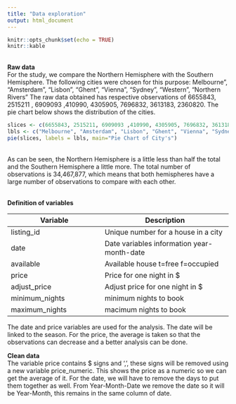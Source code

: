 ```yaml
---
title: "Data exploration"
output: html_document
---
```


```r
knitr::opts_chunk$set(echo = TRUE)
knitr::kable

```
<br />
**Raw data**
<br />
For the study, we compare the Northern Hemisphere with the Southern Hemisphere. The following cities were chosen for this purpose: Melbourne", "Amsterdam", "Lisbon", "Ghent", "Vienna", "Sydney", "Western", "Northern Rivers" The raw data obtained has respective observations of 6655843, 2515211 , 6909093 ,410990, 4305905, 7696832, 3613183, 2360820. The pie chart below shows the distribution of the cities. 

```r
slices <- c(6655843, 2515211, 6909093 ,410990, 4305905, 7696832, 3613183, 2360820)
lbls <- c("Melbourne", "Amsterdam", "Lisbon", "Ghent", "Vienna", "Sydney", "Western", "Northern Rivers")
pie(slices, labels = lbls, main="Pie Chart of City's")

```
<br />
As can be seen, the Northern Hemisphere is a little less than half the total and the Southern Hemisphere a little more. The total number of observations is 34,467,877, which means that both hemispheres have a large number of observations to compare with each other.

<br />
**Definition of variables**

|Variable                        |Description                                 |
|--------------------------------|--------------------------------------------|
|listing_id                      |Unique number for a house in a city         |
|date                            |Date variables information year-month-date  |
|available                       |Available house t=free f=occupied           |
|price                           |Price for one night in $                    |
|adjust_price                    |Adjust price for one night in $             |
|minimum_nights                  |minimum nights to book                      |
|maximum_nights                  |macimum nights to book                      |
                    
The date and price variables are used for the analysis. The date will be linked to the season. For the price, the average is taken so that the observations can decrease and a better analysis can be done. 
<br />

**Clean data**
<br />
The variable price contains $ signs and ',', these signs will be removed using a new variable price_numeric. This shows the price as a numeric so we can get the average of it. For the date, we will have to remove the days to put them together as well. From Year-Month-Date we remove the date so it will be Year-Month, this remains in the same column of date.


